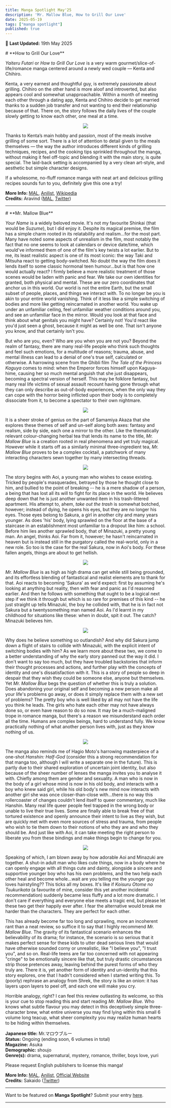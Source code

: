 ```yaml
---
title: Manga Spotlight May'25
description: 'Mr. Mallow Blue, How to Grill Our Love'
date: 2025-05-19
tags: ["manga spotlight"]
published: true
---
```


📅 **Last Updated:** 19th May 2025

<div style={{marginBottom: '-15px', marginTop: '0px'}}>
    # **How to Grill Our Love**
</div>

_Yaiteru Futari_ or _How to Grill Our Love_ is a very warm gourmet/slice-of-life/romance manga centered around a newly wed couple — Kenta and Chihiro.

Kenta, a very earnest and thoughtful guy, is extremely passionate about grilling. Chihiro on the other hand is more aloof and introverted, but also appears cool and somewhat unapproachable.
Within a month of meeting each other through a dating app, Kenta and Chihiro decide to get married thanks to a sudden job transfer and not wanting to end their relationship because of that. There on, the story follows the daily lives of the couple slowly getting to know each other, one meal at a time.

<div align="center" style={{marginTop: '-15px', marginBottom: '-15px'}}>
    <img src="/images/blog/manga-spotlight-may25/grill.webp" style={{width: '100%', maxWidth: '500px'}}/>
</div>

Thanks to Kenta’s main hobby and passion, most of the meals involve grilling of some sort. There is a lot of attention to detail given to the meals themselves — the way the author introduces different kinds of grilling techniques, recipes, and the cooking tips sprinkled throughout the manga, without making it feel off-topic and blending it with the main story, is quite special. The laid-back setting is accompanied by a very clean art-style, and aesthetic but simple character designs.

If a wholesome, no-fluff romance manga with neat art and delicious grilling recipes sounds fun to you, definitely give this one a try!

**More Info:**
<a href="https://myanimelist.net/manga/130633/Yaiteru_Futari" target="_blank">MAL</a>,
<a href="https://anilist.co/manga/124621/Yaiteru-Futari" target="_blank">Anilist</a>,
<a href="https://en.wikipedia.org/wiki/How_to_Grill_Our_Love" target="_blank">Wikipedia</a> \
**Credits:** Aravind
(<a href="https://myanimelist.net/profile/RaphaelSensei" target="_blank">MAL</a>,
<a href="https://x.com/_aravind_gk" target="_blank">Twitter</a>)

<hr className="mt-8 border-t-2 mb-8" />

<div style={{marginBottom: '-15px', marginTop: '0px'}}>
    # **Mr. Mallow Blue**
</div>

_Your Name_ is a widely beloved movie. It's not my favourite Shinkai (that would be _Suzume_), but I did enjoy it. Despite its magical premise, the film has a simple charm rooted in its relatability and realism...for the most part. Many have noted some aspects of unrealism in the film, most notably the fact that no one seems to look at calendars or device date/time, which would've informed them of one of the film's key twists a lot earlier. But to me, its least realistic aspect is one of its most iconic: the way Taki and Mitsuha react to getting body-switched. No doubt the way the film does it lends itself to some classic hormonal teen humour...but is that how one would actually react? I firmly believe a more realistic treatment of those scenes would be laden with panic and fear. We take our own identities for granted, both physical and mental. These are our zero coordinates that anchor us in this world. Our world is not the entire Earth, but the small subset of people, places, and things we interact with. To no longer be you is akin to your entire world vanishing. Think of it less like a simple switching of bodies and more like getting reincarnated in another world. You wake up under an unfamiliar ceiling, feel unfamiliar weather conditions around you, and see an unfamiliar face in the mirror. Would you look at that face and think about what genitals you might have? Certainly not! You'd react like you'd just seen a ghost, because it might as well be one. That isn't anyone you know, and that certainly isn't you.

But who are you, even? Who are you when you are not you? Beyond the realm of fantasy, there are many real-life people who think such thoughts and feel such emotions, for a multitude of reasons; trauma, abuse, and mental illness can lead to a denial of one's true self, calculated or otherwise. A harrowing scene from the Ghibli film _The Tale of the Princess Kaguya_ comes to mind: when the Emperor forces himself upon Kaguya-hime, causing her so much mental anguish that she just disappears, becoming a spectral version of herself. This may be folklore fantasy, but many real life victims of sexual assault recount having gone through what they can only describe as out-of-body experiences, when the only way they can cope with the horror being inflicted upon their body is to completely dissociate from it, to become a spectator to their own nightmare.

<div align="center" style = {{marginTop: '-15px', marginBottom: '-15px'}}>
    <img src="/images/blog/manga-spotlight-may25/1.webp"/>
</div>

It is a sheer stroke of genius on the part of Samamiya Akaza that she explores these themes of self and un-self along both axes: fantasy and realism, side by side, each one a mirror to the other. Like the thematically relevant colour-changing herbal tea that lends its name to the title, _Mr. Mallow Blue_ is a creation rooted in real phenomena and yet truly magical. However while it starts off as a similarly minimal three-ingredient tea, _Mr. Mallow Blue_ proves to be a complex cocktail, a patchwork of many interacting characters sewn together by many intersecting threads. 

<div align="center" style = {{marginTop: '-15px', marginBottom: '-15px'}}>
    <img src="/images/blog/manga-spotlight-may25/2.webp"/>
</div>

The story begins with Aoi, a young man who wishes to cease existing. Tricked by people's masquerades, betrayed by those he thought close to him, and bullied to the point of breaking -- he is a mere shadow of a person, a being that has lost all its will to fight for its place in the world. He believes deep down that he is just another unwanted item in his trash-littered apartment. His attempt to, ahem, _take out the trash_ is somewhat botched, however; instead of dying, he opens his eyes, but they are no longer his eyes. Those eyes belong to Sakura, a girl in another city and many years younger. As does 'his' body, lying sprawled on the floor at the base of a staircase in an establishment most unfamiliar to a dropout like him: a school. Before him lies another sprawled body, that of Minazuki, a pretty young man. An angel, thinks Aoi. Far from it, however; he hasn't reincarnated in heaven but is instead still in the purgatory called the real-world, only in a new role. So too is the case for the real Sakura, now in Aoi's body. For these fallen angels, things are about to get hellish.

<div align="center" style = {{marginTop: '-15px', marginBottom: '-15px'}}>
    <img src="/images/blog/manga-spotlight-may25/3.webp"/>
</div>

_Mr. Mallow Blue_ is as high as high drama can get while still being grounded, and its effortless blending of fantastical and realist elements are to thank for that. Aoi reacts to becoming 'Sakura' as we'd expect: first by assuming he's looking at anything but reality, then with fear and panic as I'd reasoned earlier. And then he follows with something that ought to be a logical next step if we think it through but which is so rare for premises of this kind -- he just straight up tells Minazuki, the boy he collided with, that he is in fact not Sakura but a twentysomething man named Aoi. As I'd learnt in my childhood for situations like these: when in doubt, spit it out. The catch? Minazuki believes him.

<div align="center" style = {{marginTop: '-15px', marginBottom: '-15px'}}>
    <img src="/images/blog/manga-spotlight-may25/4.webp"/>
</div>

Why does he believe something so outlandish? And why did Sakura jump down a flight of stairs to collide with Minazuki, with the explicit intent of switching bodies with him? As we learn more about these two, we come to a better understanding of why the early story panned out the way it did. I don't want to say too much, but they have troubled backstories that inform their thought processes and actions, and further play with the concepts of identity and one's dissatisfaction with it. This is a story of people so deep in despair that they wish they could be someone else, anyone but themselves. Yet _Mr. Mallow Blue_ begs the question of whether this is truly a solution. Does abandoning your original self and becoming a new person make all your life's problems go away, or does it simply replace them with a new set of problems? The pretty boy who is well liked by all may not have the life you think he leads. The girls who hate each other may not have always done so, or even have reason to do so now. It may be a much-maligned trope in romance manga, but there's a reason we misunderstand each order all the time. Humans are complex beings, hard to understand fully. We know practically nothing of what another person lives with, just as they know nothing of us.

<div align="center" style = {{marginTop: '-15px', marginBottom: '-15px'}}>
    <img src="/images/blog/manga-spotlight-may25/5.webp"/>
</div>

The manga also reminds me of Hagio Moto's harrowing masterpiece of a one-shot _Hanshin: Half-God_ (consider this a strong recommendation for that manga too, although I will write a separate one in the future). This is partly due to their shared exploration of uncertain joint identity, but also because of the sheer number of lenses the manga invites you to analyse it with. Chiefly among them are gender and sexuality. A man who is now in the body of a girl whose mind is now in his old body, and interacts with a boy who knew said girl, while his old body's new mind now interacts with another girl she was once closer-than-close with...there is no way this rollercoaster of changes couldn't lend itself to queer commentary, much like Hanshin. Many real life queer people feel trapped in the wrong body or unable to live their true lives. Some are finally able to break free of that tortured existence and openly announce their intent to live as they wish, but are quickly met with even more sources of stress and trauma, from people who wish to tie them down to their notions of who they are and who they should be. And just like with Aoi, it can take meeting the right person to liberate you from these bindings and make things begin to change for you. 

<div align="center" style = {{marginTop: '-15px', marginBottom: '-15px'}}>
    <img src="/images/blog/manga-spotlight-may25/6.webp"/>
</div>

Speaking of which, I am blown away by how adorable Aoi and Minazuki are together. A shut-in adult man who likes cute things, now in a body where he can openly engage with all things cute and dainty, alongside a sincere and supportive younger boy who has his own problems, and the two help each other heal and become whole...wait are you telling me the younger guy loves hairstyling?? This ticks all my boxes. It's like if _Koisuru Otome no Tsukurikata_ (a favourite of mine, consider this yet another incidental recommendation) suddenly became less fluffy and a lot more dramatic. I don't care if everything and everyone else meets a tragic end, but please let these two get their happily ever after. I fear the alternative would break me harder than the characters. They are perfect for each other.


This has already become far too long and sprawling, more an incoherent rant than a neat review, so suffice it to say that I highly recommend _Mr. Mallow Blue._ The gravity of its fantastical scenario enhances the believability of its drama; for instance, the scenario is so serious that it makes perfect sense for these kids to utter dead serious lines that would have otherwise sounded corny or unrealistic, like "I believe you", "I trust you", and so on. Real-life teens are far too concerned with not appearing "cringe" to be emotionally sincere like that, but truly drastic circumstances strip those pretences away, leaving behind the purest forms of who they truly are. There it is, yet another form of identity and un-identity that this story explores, one that I hadn't considered when I started writing this. To (poorly) rephrase an analogy from Shrek, the story is like an onion: it has layers upon layers to peel off, and each one will make you cry. 

Horrible analogy, right? I can feel this review outlasting its welcome, so this is your cue to stop reading this and start reading _Mr. Mallow Blue._ Who knows what subtle flavour you may detect in this deceptively simple three-character brew, what entire universe you may find lying within this small 6 volume long teacup, what sheer complexity you may realize human hearts to be hiding within themselves.


**Japanese title:** Mr.マロウブルー \
**Status:** Ongoing (ending soon, 6 volumes in total) \
**Magazine:** Asuka \
**Demographic:** shoujo \
**Genre(s):** drama, supernatural, mystery, romance, thriller, boys love, yuri

Please request English publishers to license this manga!

**More Info:**
<a href="https://myanimelist.net/manga/126926/Mr_Mallow_Blue" target="_blank">MAL</a>,
<a href="https://anilist.co/manga/121951/Mr-Mallow-Blue" target="_blank">Anilist</a>,
<a href="https://asuka-web.jp/product/mallow_blue/" target="_blank">Official Website</a> \
**Credits:** Sakaido
(<a href="https://x.com/Mushiraya" target="_blank">Twitter</a>)

<hr className="my-0 mt-2 border-t-2 mb-4" />

Want to be featured on **Manga Spotlight**? Submit your entry <a href="https://bac.moe/MangaSpotlight" target="_blank">here</a>.

<hr className="my-0 mt-2 border-t-2 mb-4" />
